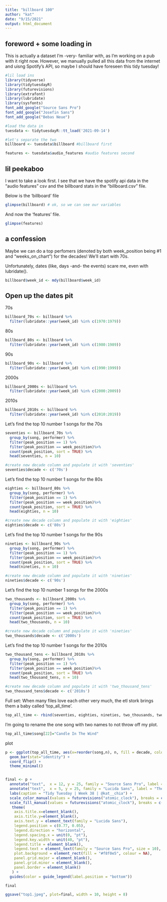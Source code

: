 ```yaml
---
title: "billboard 100"
author: "kat"
date: "9/15/2021"
output: html_document
---
```


## foreword + some loading in

This is actually a dataset I'm -very- familiar with, as I'm working on a pub with it right now. However, we manually pulled all this data from the internet and uisng Spotify's API, so maybe I should have foreseen this tidy tuesday!

```r
#lil load ins
library(tidyverse)
library(tidytuesdayR)
library(futurevisions)
library(extrafont)
library(lubridate)
library(sysfonts)
font_add_google("Source Sans Pro")
font_add_google("Josefin Sans")
font_add_google("Bebas Neue")

#load the data in
tuesdata <- tidytuesdayR::tt_load('2021-09-14')

#let's separate the two
billboard <- tuesdata$billboard #billboard first

features <- tuesdata$audio_features #audio features second
``` 

## lil peekaboo

I want to take a look first. I see that we have the spotify api data in the "audio features" csv and the billboard stats in the "billboard.csv" file. 

Below is the 'billboard' file
```r
glimpse(billboard) # ok, so we can see our variables
```

And now the 'features' file.
```r
glimpse(features)
```

## a confession

Maybe we can do a top perfomers (denoted by both week_position being #1 and "weeks_on_chart") for the decades! We'll start with 70s.

Unfortunately, dates (like, days -and- the events) scare me, even with lubridate().

```r
billboard$week_id <- mdy(billboard$week_id)
```

## Open up the dates pit
70s
```r
billboard_70s <- billboard %>%
  filter(lubridate::year(week_id) %in% c(1970:1979))
```

80s
```r
billboard_80s <- billboard %>%
  filter(lubridate::year(week_id) %in% c(1980:1989))
```

90s
```r
billboard_90s <- billboard %>%
  filter(lubridate::year(week_id) %in% c(1990:1999))
```

2000s
```r
billboard_2000s <- billboard %>%
  filter(lubridate::year(week_id) %in% c(2000:2009))
```

2010s
```r
billboard_2010s <- billboard %>%
  filter(lubridate::year(week_id) %in% c(2010:2019))
```

Let's find the top 10 number 1 songs for the 70s
```r
seventies <- billboard_70s %>%
  group_by(song, performer) %>%
  filter(peak_position == 1) %>%
  filter(peak_position == week_position)%>%
  count(peak_position, sort = TRUE) %>%
  head(seventies, n = 10)

#create new decade column and populate it with 'seventies'
seventies$decade <- c('70s') 
```


Let's find the top 10 number 1 songs for the 80s
```r
eighties <- billboard_80s %>%
  group_by(song, performer) %>%
  filter(peak_position == 1) %>%
  filter(peak_position == week_position)%>%
  count(peak_position, sort = TRUE) %>%
  head(eighties, n = 10)

#create new decade column and populate it with 'eighties'
eighties$decade <- c('80s') 
```

Let's find the top 10 number 1 songs for the 90s
```r
nineties <- billboard_90s %>%
  group_by(song, performer) %>%
  filter(peak_position == 1) %>%
  filter(peak_position == week_position)%>%
  count(peak_position, sort = TRUE) %>%
  head(nineties, n = 10)

#create new decade column and populate it with 'nineties'
nineties$decade <- c('90s') 
```


Let's find the top 10 number 1 songs for the 2000s
```r
two_thousands <- billboard_2000s %>%
  group_by(song, performer) %>%
  filter(peak_position == 1) %>%
  filter(peak_position == week_position)%>%
  count(peak_position, sort = TRUE) %>%
  head(two_thousands, n = 10)

#create new decade column and populate it with 'nineties'
two_thousands$decade <- c('2000s') 
```

Let's find the top 10 number 1 songs for the 2010s
```r
two_thousand_tens <- billboard_2010s %>%
  group_by(song, performer) %>%
  filter(peak_position == 1) %>%
  filter(peak_position == week_position)%>%
  count(peak_position, sort = TRUE) %>%
  head(two_thousand_tens, n = 10)

#create new decade column and populate it with 'two_thousand_tens'
two_thousand_tens$decade <- c('2010s') 
```


Full set:
When many files love each other very much, the etl stork brings them a baby called 'top_all_time'.
```r
top_all_time <- rbind(seventies, eighties, nineties, two_thousands, two_thousand_tens)
```

I'm going to rename the one song with two names to not throw off my plot.
```r
top_all_time$song[22]="Candle In The Wind"
```

plot
```r
p <- ggplot(top_all_time, aes(x=reorder(song,n), n, fill = decade, color = decade)) +
  geom_bar(stat="identity") +
  coord_flip() + 
  theme_minimal()


final <- p + 
  annotate("text",  x = 12, y = 25, family = "Source Sans Pro", label = "Billboard\n100's\nTop 10\n#1 Songs\nby Decade", hjust = 1, vjust = 0, colour = "black", size = 18, lineheight = 1) +
  annotate("text",  x = 5, y = 25, family = "Lucida Sans", label = "The top 10 songs that\n stayed at Number 1\n from the 1970s-2010s", hjust = 1, vjust = 0, colour = "#09283C", size = 6, lineheight = 1) +
  labs(caption = "Tidy Tuesday | Week 38 | @kat__chia") +
  scale_color_manual(values = futurevisions("atomic_clock"), breaks = c("70s", "80s", "90s", "2000s", "2010s")) +
  scale_fill_manual(values = futurevisions("atomic_clock"), breaks = c("70s", "80s", "90s", "2000s", "2010s")) +
   theme(
    axis.title.x=element_blank(),
    axis.title.y=element_blank(),
    axis.text.y = element_text(family = "Lucida Sans"),
    legend.position = c(0.77, 0.05),
    legend.direction = "horizontal",
    legend.spacing.x = unit(0, "pt"),
    legend.key.width = unit(40, "pt"),
    legend.title = element_blank(),
    legend.text = element_text(family = "Source Sans Pro", size = 10),
    plot.background = element_rect(fill = "#f8f0e5", colour = NA),
    panel.grid.major = element_blank(),
    panel.grid.minor = element_blank(),
    panel.border = element_blank()
   ) +
  guides(color = guide_legend(label.position = "bottom")) 

final

ggsave("top1.jpeg", plot=final, width = 10, height = 8)
```


